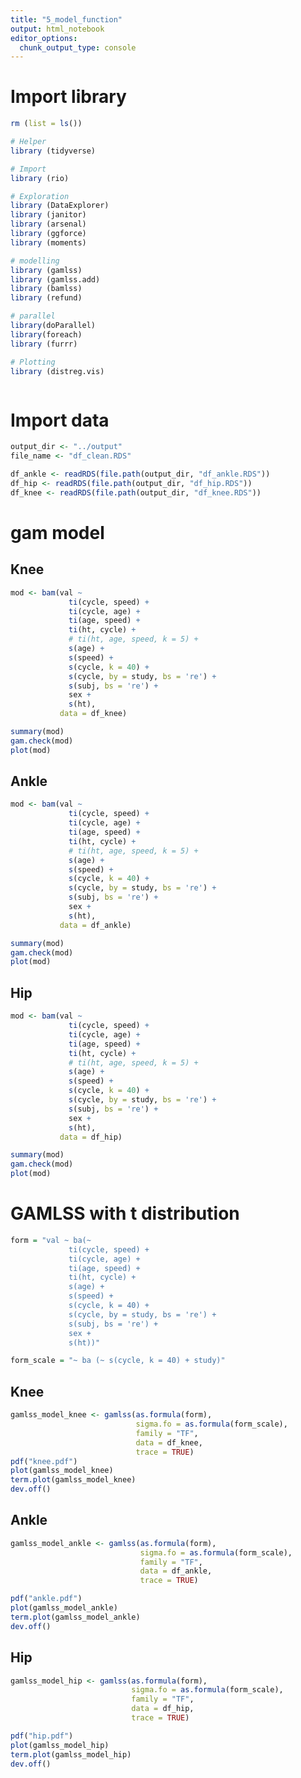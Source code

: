 ```yaml
---
title: "5_model_function"
output: html_notebook
editor_options: 
  chunk_output_type: console
---
```

  
# Import library
  
```r

rm (list = ls())

# Helper
library (tidyverse)

# Import
library (rio)

# Exploration 
library (DataExplorer)
library (janitor)
library (arsenal)
library (ggforce)
library (moments)

# modelling
library (gamlss)
library (gamlss.add)
library (bamlss)
library (refund)

# parallel
library(doParallel)
library(foreach)
library (furrr)

# Plotting
library (distreg.vis)



```

# Import data

```r

output_dir <- "../output"
file_name <- "df_clean.RDS"

df_ankle <- readRDS(file.path(output_dir, "df_ankle.RDS"))
df_hip <- readRDS(file.path(output_dir, "df_hip.RDS"))
df_knee <- readRDS(file.path(output_dir, "df_knee.RDS"))


```

# gam model

## Knee

```r

mod <- bam(val ~ 
             ti(cycle, speed) +
             ti(cycle, age) + 
             ti(age, speed) + 
             ti(ht, cycle) + 
             # ti(ht, age, speed, k = 5) +
             s(age) + 
             s(speed) + 
             s(cycle, k = 40) + 
             s(cycle, by = study, bs = 're') +
             s(subj, bs = 're') +
             sex +
             s(ht),
           data = df_knee)

summary(mod)
gam.check(mod)
plot(mod)

```

## Ankle

```r

mod <- bam(val ~ 
             ti(cycle, speed) +
             ti(cycle, age) + 
             ti(age, speed) + 
             ti(ht, cycle) + 
             # ti(ht, age, speed, k = 5) +
             s(age) + 
             s(speed) + 
             s(cycle, k = 40) + 
             s(cycle, by = study, bs = 're') +
             s(subj, bs = 're') +
             sex +
             s(ht),
           data = df_ankle)

summary(mod)
gam.check(mod)
plot(mod)

```

## Hip

```r

mod <- bam(val ~ 
             ti(cycle, speed) +
             ti(cycle, age) + 
             ti(age, speed) + 
             ti(ht, cycle) + 
             # ti(ht, age, speed, k = 5) +
             s(age) + 
             s(speed) + 
             s(cycle, k = 40) + 
             s(cycle, by = study, bs = 're') +
             s(subj, bs = 're') +
             sex +
             s(ht),
           data = df_hip)

summary(mod)
gam.check(mod)
plot(mod)

```

# GAMLSS with t distribution

```r

form = "val ~ ba(~
             ti(cycle, speed) +
             ti(cycle, age) + 
             ti(age, speed) + 
             ti(ht, cycle) + 
             s(age) + 
             s(speed) + 
             s(cycle, k = 40) + 
             s(cycle, by = study, bs = 're') +
             s(subj, bs = 're') +
             sex +
             s(ht))"

form_scale = "~ ba (~ s(cycle, k = 40) + study)"
```


## Knee

```r

gamlss_model_knee <- gamlss(as.formula(form),
                            sigma.fo = as.formula(form_scale),
                            family = "TF",
                            data = df_knee,
                            trace = TRUE)
pdf("knee.pdf")
plot(gamlss_model_knee)
term.plot(gamlss_model_knee)
dev.off()

```


## Ankle

```r

gamlss_model_ankle <- gamlss(as.formula(form),
                             sigma.fo = as.formula(form_scale),
                             family = "TF",
                             data = df_ankle,
                             trace = TRUE)

pdf("ankle.pdf")
plot(gamlss_model_ankle)
term.plot(gamlss_model_ankle)
dev.off()
```


## Hip

```r

gamlss_model_hip <- gamlss(as.formula(form),
                           sigma.fo = as.formula(form_scale),
                           family = "TF",
                           data = df_hip,
                           trace = TRUE)

pdf("hip.pdf")
plot(gamlss_model_hip)
term.plot(gamlss_model_hip)
dev.off()
```


